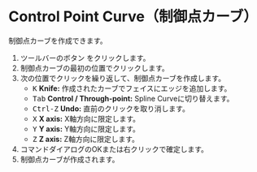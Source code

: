 

# Control Point Curve（制御点カーブ）

<Reference shortcut="" command="Control Point Curve" button="ツールバー" />

制御点カーブを作成できます。

1. ツールバーのボタン <ButtonIcon type="button-control-point-curve" /> をクリックします。
2. 制御点カーブの最初の位置でクリックします。
3. 次の位置でクリックを繰り返して、制御点カーブを作成します。
   - <kbd>K</kbd> **Knife:** 作成されたカーブでフェイスにエッジを追加します。
   - <kbd>Tab</kbd> **Control / Through-point:** Spline Curveに切り替えます。
   - <kbd>Ctrl-Z</kbd> **Undo:** 直前のクリックを取り消します。
   - <kbd>X</kbd> **X axis:** X軸方向に限定します。
   - <kbd>Y</kbd> **Y axis:** Y軸方向に限定します。
   - <kbd>Z</kbd> **Z axis:** Z軸方向に限定します。
4. コマンドダイアログのOKまたは右クリックで確定します。
5. 制御点カーブが作成されます。
